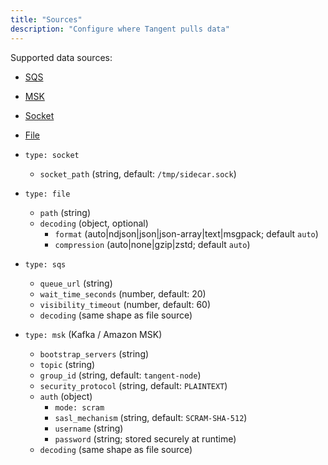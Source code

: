 ```yaml
---
title: "Sources"
description: "Configure where Tangent pulls data"
---
```


Supported data sources:

- [SQS](/sources/sqs)
- [MSK](/sources/msk)
- [Socket](/sources/socket)
- [File](/sources/file)


- `type: socket`
  - `socket_path` (string, default: `/tmp/sidecar.sock`)
- `type: file`
  - `path` (string)
  - `decoding` (object, optional)
    - `format` (auto|ndjson|json|json-array|text|msgpack; default `auto`)
    - `compression` (auto|none|gzip|zstd; default `auto`)
- `type: sqs`
  - `queue_url` (string)
  - `wait_time_seconds` (number, default: 20)
  - `visibility_timeout` (number, default: 60)
  - `decoding` (same shape as file source)
- `type: msk` (Kafka / Amazon MSK)
  - `bootstrap_servers` (string)
  - `topic` (string)
  - `group_id` (string, default: `tangent-node`)
  - `security_protocol` (string, default: `PLAINTEXT`)
  - `auth` (object)
    - `mode: scram`
    - `sasl_mechanism` (string, default: `SCRAM-SHA-512`)
    - `username` (string)
    - `password` (string; stored securely at runtime)
  - `decoding` (same shape as file source)